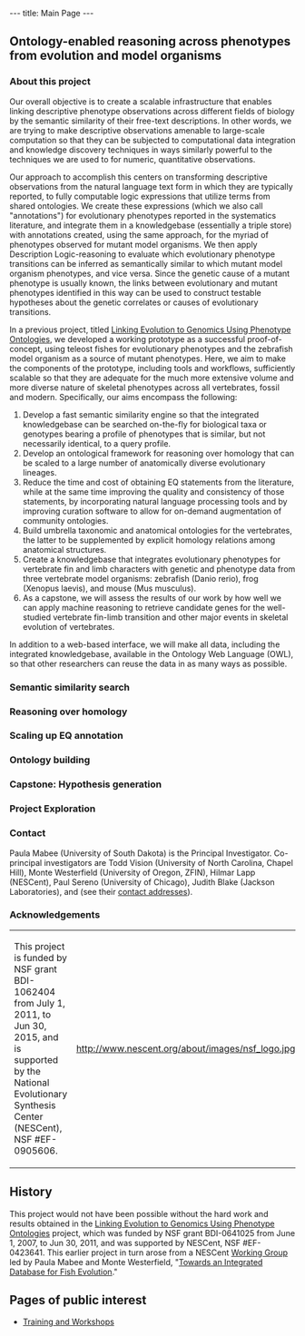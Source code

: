 ---
title: Main Page
---

{{EventBox1|
* '''Try the Beta version of the [http://kb.phenoscape.org Phenoscape Knowledgebase].'''  Development is very much in progress, and your feedback is welcome!
* Check out the latest news on the [http://blog.phenoscape.org/ Phenoscape blog], including the latest changes to PATO, a new bridging Vertebrate Anatomy Ontology, and the launch of a new Phenotype Ontology Research Coordination Network.
* Our 2010 NSF ABI grant application titled "'''Ontology-enabled reasoning across phenotypes from evolution and model organisms'''" has been awarded and started July 1. Watch this page for a soon-to-be-updated project overview.}}


== Ontology-enabled reasoning across phenotypes from evolution and model organisms ==

=== About this project ===

Our overall objective is to create a scalable infrastructure that enables linking descriptive phenotype observations across different fields of biology by the semantic similarity of their free-text descriptions.  In other words, we are trying to make descriptive observations amenable to large-scale computation so that they can be subjected to computational data integration and knowledge discovery techniques in ways similarly powerful to the techniques we are used to for numeric, quantitative observations.

Our approach to accomplish this centers on transforming descriptive observations from the natural language text form in which they are typically reported, to fully computable logic expressions that utilize terms from shared ontologies. We create these expressions (which we also call "annotations") for evolutionary phenotypes reported in the systematics literature, and integrate them in a knowledgebase (essentially a triple store) with annotations created, using the same approach, for the myriad of phenotypes observed for mutant model organisms.  We then apply Description Logic-reasoning to evaluate which evolutionary phenotype transitions can be inferred as semantically similar to which mutant model organism phenotypes, and vice versa.  Since the genetic cause of a mutant phenotype is usually known, the links between evolutionary and mutant phenotypes identified in this way can be used to construct testable hypotheses about the genetic correlates or causes of evolutionary transitions.

In a previous project, titled [[Linking Evolution to Genomics Using Phenotype Ontologies]], we developed a working prototype as a successful proof-of-concept, using teleost fishes for evolutionary phenotypes and the zebrafish model organism as a source of mutant phenotypes. Here, we aim to make the components of the prototype, including tools and workflows, sufficiently scalable so that they are adequate for the much more extensive volume and more diverse nature of skeletal phenotypes across all vertebrates, fossil and modern.  Specifically, our aims encompass the following:
# Develop a fast semantic similarity engine so that the integrated knowledgebase can be searched on-the-fly for biological taxa or genotypes bearing a profile of phenotypes that is similar, but not necessarily identical, to a query profile.
# Develop an ontological framework for reasoning over homology that can be scaled to a large number of anatomically diverse evolutionary lineages.
# Reduce the time and cost of obtaining EQ statements from the literature, while at the same time improving the quality and  consistency of those statements, by incorporating natural language processing tools and by improving curation software to allow for on-demand augmentation of community ontologies.
# Build umbrella taxonomic and anatomical ontologies for the vertebrates, the latter to be supplemented by explicit homology relations among anatomical structures. 
# Create a knowledgebase that integrates evolutionary phenotypes for vertebrate fin and limb characters with genetic and phenotype data from three vertebrate model organisms: zebrafish (Danio rerio), frog (Xenopus laevis), and mouse (Mus musculus).
# As a capstone, we will assess the results of our work by how well we can apply machine reasoning to retrieve candidate genes for the well-studied vertebrate fin-limb transition and other major events in skeletal evolution of vertebrates. 
In addition to a web-based interface, we will make all data, including the integrated knowledgebase, available in the Ontology Web Language (OWL), so that other researchers can reuse the data in as many ways as possible. 

=== Semantic similarity search ===

=== Reasoning over homology ===

=== Scaling up EQ annotation ===

=== Ontology building ===

=== Capstone: Hypothesis generation ===

=== Project Exploration === 

=== Contact ===

Paula Mabee (University of South Dakota) is the Principal Investigator. Co-principal investigators are Todd Vision (University of North Carolina, Chapel Hill), Monte Westerfield (University of Oregon, ZFIN), Hilmar Lapp (NESCent), Paul Sereno (University of Chicago), Judith Blake (Jackson Laboratories), and <need to complete here> (see their [[Contact| contact addresses]]).

=== Acknowledgements ===

{|
|-
| This project is funded by NSF grant BDI<nowiki>-</nowiki>1062404 from July 1, 2011, to Jun 30, 2015, and is supported by the National Evolutionary Synthesis Center (NESCent), NSF #EF-0905606.
| http://www.nescent.org/about/images/nsf_logo.jpg
|}

== History ==

This project would not have been possible without the hard work and results obtained in the [[Linking Evolution to Genomics Using Phenotype Ontologies]] project, which was funded by NSF grant BDI<nowiki>-</nowiki>0641025 from June 1, 2007, to Jun 30, 2011, and was supported by NESCent, NSF #EF-0423641. This earlier project in turn arose from a NESCent <span class="plainlinks">[http://www.nescent.org/science/workinggroup.php Working Group]</span> led by Paula Mabee and Monte Westerfield, "[[Fish Evolution Working Group|Towards an Integrated Database for Fish Evolution]]."

==Pages of public interest==

* [[Training and Workshops]]
